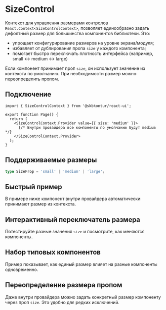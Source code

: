 

<Meta of={SizeStories} />

# SizeControl

Контекст для управления размерами контролов `React.Context<SizeControlContext>`, позволяет единообразно задать дефолтный размер для большинства компонентов библиотеки. Это:

- упрощает конфигурирование размеров на уровне экрана/модуля;
- избавляет от дублирования пропа `size` у каждого компонента;
- помогает быстро переключать плотность интерфейса (например, small ↔ medium ↔ large)

Если компонент принимает проп `size`, он использует значение из контекста по умолчанию. При необходимости размер можно переопределить пропом.

## Подключение

```tsx static
import { SizeControlContext } from '@skbkontur/react-ui';

export function Page() {
  return (
    <SizeControlContext.Provider value={{ size: 'medium' }}>
      {/* Внутри провайдера все компоненты по умолчанию будут medium */}
    </SizeControlContext.Provider>
  );
}
```

## Поддерживаемые размеры

```ts static
type SizeProp = 'small' | 'medium' | 'large';
```

## Быстрый пример

В примере ниже компонент внутри провайдера автоматически принимают размер из контекста.

<Story of={SizeStories.Example1} />

## Интерактивный переключатель размера

Потестируйте разные значения `size` и посмотрите, как меняются компоненты.

<Story of={SizeStories.InteractiveSizeSwitcher} />

## Набор типовых компонентов

Пример показывает, как единый размер влияет на разные компоненты одновременно.

<Story of={SizeStories.ShowcaseCommonComponents} />

## Переопределение размера пропом

Даже внутри провайдера можно задать конкретный размер компоненту через проп `size`. Это удобно для редких исключений.

<Story of={SizeStories.OverrideWithPropInsideContext} />
